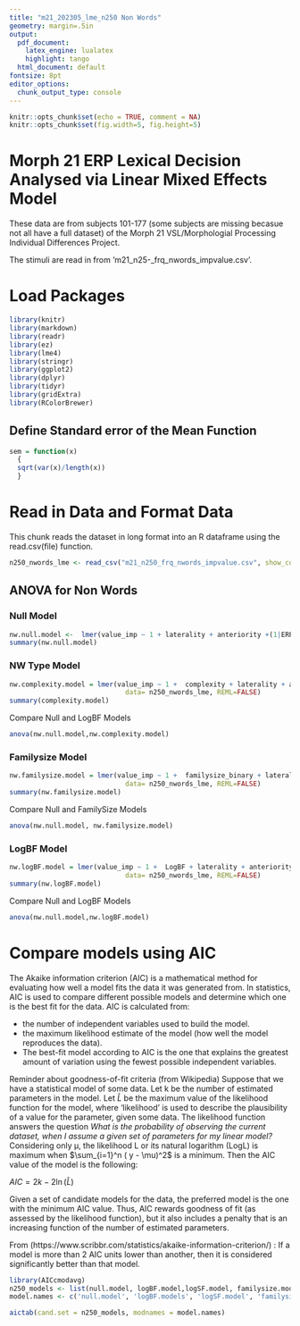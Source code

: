 ```yaml
---
title: "m21_202305_lme_n250 Non Words"
geometry: margin=.5in
output:
  pdf_document:
    latex_engine: lualatex
    highlight: tango
  html_document: default
fontsize: 8pt
editor_options: 
  chunk_output_type: console
---
```


```r
knitr::opts_chunk$set(echo = TRUE, comment = NA)
knitr::opts_chunk$set(fig.width=5, fig.height=5)
```

# Morph 21 ERP Lexical Decision  Analysed via Linear Mixed Effects Model

These data are from subjects 101-177 (some subjects are missing becasue not all have a full dataset) of the Morph 21 VSL/Morphologial Processing Individual Differences Project.  

The stimuli are read in from 'm21_n25-_frq_nwords_impvalue.csv'.  

# Load Packages

```r
library(knitr)
library(markdown)
library(readr)
library(ez)
library(lme4)
library(stringr)
library(ggplot2)
library(dplyr)
library(tidyr)
library(gridExtra)
library(RColorBrewer)
```

## Define Standard error of the Mean Function

```r
sem = function(x)
  {
  sqrt(var(x)/length(x))
  }
```


# Read in Data and Format Data

This chunk reads the dataset in long format into an R dataframe using the read.csv(file) function.


```r
n250_nwords_lme <- read_csv("m21_n250_frq_nwords_impvalue.csv", show_col_types = FALSE)
```


## ANOVA for Non Words

### Null Model

```r

nw.null.model <-  lmer(value_imp ~ 1 + laterality + anteriority +(1|ERPset) + (1|STIM), data = n250_nwords_lme,REML=FALSE)
summary(nw.null.model)
```

### NW Type Model

```r

nw.complexity.model = lmer(value_imp ~ 1 +  complexity + laterality + anteriority + (1|ERPset) + (1|STIM), 
                             data= n250_nwords_lme, REML=FALSE)
summary(complexity.model)
```

Compare Null and LogBF Models

```r
anova(nw.null.model,nw.complexity.model)
```

### Familysize Model

```r
nw.familysize.model = lmer(value_imp ~ 1 +  familysize_binary + laterality + anteriority + (1|ERPset) + (1|STIM), 
                             data= n250_nwords_lme, REML=FALSE)
summary(nw.familysize.model)
```


Compare Null and FamilySize Models

```r
anova(nw.null.model, nw.familysize.model)
```

### LogBF Model

```r

nw.logBF.model = lmer(value_imp ~ 1 +  LogBF + laterality + anteriority + (1|ERPset) + (1|STIM), 
                             data= n250_nwords_lme, REML=FALSE)
summary(nw.logBF.model)
```

Compare Null and LogBF Models

```r
anova(nw.null.model,nw.logBF.model)
```




# Compare models using AIC

The Akaike information criterion (AIC) is a mathematical method for evaluating how well a model fits the data it was generated from. In statistics, AIC is used to compare different possible models and determine which one is the best fit for the data. AIC is calculated from:

  - the number of independent variables used to build the model.
  - the maximum likelihood estimate of the model (how well the model reproduces the data).
  - The best-fit model according to AIC is the one that explains the greatest amount of variation using the fewest possible independent variables.

Reminder about goodness-of-fit criteria (from Wikipedia)
Suppose that we have a statistical model of some data. Let k be the number of estimated parameters in the model. Let $\hat {L}$  be the maximum value of the likelihood function for the model, where 'likelihood' is used to describe the plausibility of a value for the parameter, given some data. The likelihood function answers the question *What is the probability of observing the current dataset, when I assume a given set of parameters for my linear model?*  Considering only μ, the likelihood L or its natural logarithm (LogL) is maximum when $\sum_{i=1}^n ( y - \mu)^2$ is a minimum.  Then the AIC value of the model is the following:

$AIC =2k-2\ln(\hat {L})$

Given a set of candidate models for the data, the preferred model is the one with the minimum AIC value. Thus, AIC rewards goodness of fit (as assessed by the likelihood function), but it also includes a penalty that is an increasing function of the number of estimated parameters. 


From (https://www.scribbr.com/statistics/akaike-information-criterion/) : If a model is more than 2 AIC units lower than another, then it is considered significantly better than that model.



```r
library(AICcmodavg)
n250_models <- list(null.model, logBF.model,logSF.model, familysize.model)
model.names <- c('null.model', 'logBF.models', 'logSF.model', 'familysize.model')

aictab(cand.set = n250_models, modnames = model.names)

```
